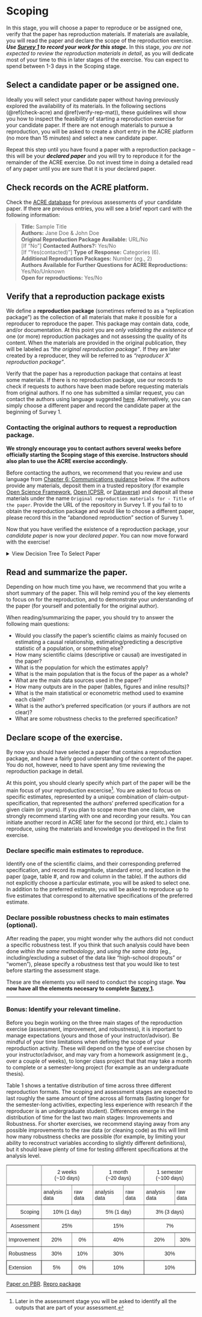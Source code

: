 # Scoping

In this stage, you will choose a paper to reproduce or be assigned one, verify that the paper has reproduction materials. If materials are available, you will read the paper and declare the scope of the reproduction exercise. ***Use [Survey 1](https://berkeley.qualtrics.com/jfe/form/SV_2bO83uJvU9ZiTXv) to record your work for this stage.*** In this stage, *you are not expected to review the reproduction materials in detail*, as you will dedicate most of your time to this in later stages of the exercise. You can expect to spend between 1-3 days in the Scoping stage. 


## Select a candidate paper or be assigned one. 

Ideally you will select your candidate paper without having previously explored the availability of its materials. In the following sections (\@ref(check-acre) and \@ref(verify-rep-mat)), these guidelines will show you how to inspect the feasibility of starting a reproduction exercise for your candidate paper. If there are not enough materials to pursue a reproduction, you will be asked to create a short entry in the ACRE platform (no more than 15 minutes) and select a new candidate paper. 

Repeat this step until you have found a paper with a reproduction package -- this will be your ***declared paper*** and you will try to reproduce it for the remainder of the ACRE exercise. Do not invest time in doing a detailed read of any paper until you are sure that it is your declared paper. 


## Check records on the ACRE platform. {#check-acre}


Check the [ACRE database](ADD LINK) for previous assessments of your candidate paper. If there are previous entries, you will see a brief report card with the following information: 

> **Title:**  Sample Title   
> **Authors:**  Jane Doe & John Doe  
> **Original Reproduction Package Available:** URL/No  
> [If "No"] **Contacted Authors?:** Yes/No  
> [If "Yes(contacted)"] **Type of Response:** Categories (6).  
> **Additional Reproduction Packages:** Number (eg., 2)   
> **Authors Available for Further Questions for ACRE Reproductions:** Yes/No/Unknown   
> **Open for reproductions:** Yes/No  

## Verify that a reproduction package exists  {#verify-rep-mat}

We define a **reproduction package** (sometimes referred to as a "replication package") as the collection of all materials that make it possible for a reproducer to reproduce the paper. This package may contain data, code, and/or documentation. At this point you are *only validating the existence* of one (or more) reproduction packages and not assessing the quality of its content. When the materials are provided in the original publication, they will be labeled as *"the original reproduction package"*. If they are later created by a reproducer, they will be referred to as *"reproducer X' reproduction package"*. 

Verify that the paper has a reproduction package that contains at least some materials. If there is no reproduction package, use our records to check if requests to authors have been made before requesting materials from original authors. If no one has submitted a similar request, you can contact the authors using language suggested [here](#for-reproducers-contacting-the-authors-of-the-original-study). Alternatively, you can simply choose a different paper and record the candidate paper at the beginning of Survey 1.

### Contacting the original authors to request a reproduction package. {-}  

**We strongly encourage you to contact authors several weeks before officially starting the Scoping stage of this exercise. Instructors should also plan to use the ACRE exercise accordingly.**

Before contacting the authors, we recommend that you review and use language from [Chapter 6: Communications guidance](https://bitss.github.io/ACRE/guidance-for-a-constructive-exchange-between-reproducers-and-original-authors.html) below. If the authors provide any materials, deposit them in a trusted repository (for example [Open Science Framework](https://osf.io/), [Open ICPSR](https://www.openicpsr.org/openicpsr/), or  [Dataverse](https://dataverse.org/)) and deposit all these materials under the name `Original reproduction materials for - Title of the paper`. Provide the URL of the repository in Survey 1. If you fail to to obtain the reproduction package and would like to choose a different paper, please record this in the "abandoned reproduction" section of Survey 1.

Now that you have verified the existence of a reproduction package, your *candidate paper* is now your *declared paper*. You can now move forward with the exercise! 

<details><summary>View Decision Tree To Select Paper</summary>

```r
#JOEL: help to get this to run within the code chunk
#
mermaid("
graph TD
graph TD
	A0[Select Paper]-->A
  A[Check ACRE] --> B1[No paper entry]
  A[Check ACRE] --> B2[Paper entry]
  B1 --> |Create one|C1[Check materials]
  B2 --> C3[no R.P.]
  B2 --> C2[R.P. exists]		
  C3 --> D3[Previous contact?]
  D3 --> yes_fu[Yes <br> follow up?]
  D3 --> E1[No]
  E1 --> G2[Email]
  G2 --> resp_em1[Response]
  G2 --> resp_em2[No response]
  resp_em1 --> pos_resp1[Materials <br> open] 
  pos_resp1 --> RP_ex
  resp_em1 --> pos_resp2[Materials <br> closed]
  pos_resp2 --> RP_ex
  resp_em1 --> pos_resp3[Can't <br> partial]
  pos_resp3 -->rec_semi[Change paper?]
  rec_semi --> own_build
  rec_semi --> yes_change
  resp_em1 --> pos_resp5[Lost <br> open]
  pos_resp5 -->rec_semi
  resp_em1 --> pos_resp4[Can't <br> nothing]
  pos_resp4 --> yes_change

  resp_em1 --> pos_resp6[Lost <br> closed]
  pos_resp6 --> yes_change
  resp_em2 --> H4
  E1 --> G1[No email]
  G1 --> H4[R]
  yes_fu --> own_build
  yes_fu-->G2		
  yes_fu-->G1
  C1 --> RP_ex[R.P. exists]					 
  RP_ex-->R_RP[R]
  R_RP --> read_p["Read (Declared) Paper"]
  C2 --> read_p
  C1 --> D1[no R.P.]
  D1 --> I1[Change paper]
  I1-->yes_change[Yes]  
  yes_change--> H4  
  I1-->no_change[No]  
  no_change--> own_build[Build R.P.]
  no_change--> G2
  own_build --> RP_ex
  H4 --> A0

")  

```

![](candidate-paper.jpeg)

</details>

## Read and summarize the paper. {#read-sum}

Depending on how much time you have, we recommend that you write a short summary of the paper. This will help remind you of the key elements to focus on for the reproduction, and to demonstrate your understanding of the paper (for yourself and potentially for the original author).

When reading/summarizing the paper, you should try to answer the following main questions:  

 - Would you classify the paper's scientific claims as mainly focused on estimating a causal relationship, estimating/predicting a descriptive statistic of a population, or something else? 
 - How many scientific claims (descriptive or causal) are investigated in the paper? 
 - What is the population for which the estimates apply?
 - What is the main population that is the focus of the paper as a whole?
 - What are the main data sources used in the paper?
 - How many outputs are in the paper (tables, figures and inline results)?  
 - What is the main statistical or econometric method used to examine each claim?
 - What is the author's preferred specification (or yours if authors are not clear)?
 - What are some robustness checks to the preferred specification?
 


## Declare scope of the exercise.{#declare-estimates}
By now you should have selected a paper that contains a reproduction package, and have a fairly good understanding of the content of the paper. You do not, however, need to have spent any time reviewing the reproduction package in detail. 

At this point, you should clearly specify which part of the paper will be the main focus of your reproduction excercise^[Later in the assessment stage you will be asked to identify all the outputs that are part of your assessment.]. You are asked to focus on specific estimates, represented by a unique combination of claim-output-specification, that represented the authors’ preferred specification for a given claim (or yours). If you plan to scope more than one claim, we strongly recommend starting with one and recording your results. You can initiate another record in ACRE later for the second (or third, etc.) claim to reproduce, using the materials and knowledge you developed in the first exercise. 
    

### Declare specific main estimates to reproduce. {-}    

Identify one of the scientific claims, and their corresponding preferred specification, and record its magnitude, standard error, and location in the paper (page, table #, and row and column in the table). If the authors did not explicitly choose a particular estimate, you will be asked to select one. In addition to the preferred estimate, you will be asked to reproduce up to five estimates that correspond to alternative specifications of the preferred estimate. 


### Declare possible robustness checks to main estimates (optional). {-}  
After reading the paper, you might wonder why the authors did not conduct a specific robustness test. If you think that such analysis could have been done *within the same methodology*, and *using the same data* (eg., including/excluding a subset of the data like "high-school dropouts" or "women"), please specify a robustness test that you would like to test before starting the assessment stage.  

These are the elements you will need to conduct the scoping stage. **You now have all the elements necesary to complete [Survey 1](https://berkeley.qualtrics.com/jfe/form/SV_2bO83uJvU9ZiTXv).** 

-----

### Bonus: Identify your relevant timeline. {-} 

Before you begin working on the three main stages of the reproduction exercise (assessment, improvement, and robustness), it is important to manage expectations (yours and those of your instructor/advisor). Be mindful of your time limitations when defining the scope of your reproduction activity. These will depend on the type of exercise chosen by your instructor/advisor, and may vary from a homework assignment (e.g., over a couple of weeks), to longer class project that that may take a month to complete or a semester-long project (for example as an undergraduate thesis).

Table 1 shows a tentative distribution of time across three different reproduction formats. The scoping and assessment stages are expected to last roughly the same amount of time across all formats (lasting longer for the semester-long activities, expecting less experience with research if the reproducer is an undergraduate student). Differences emerge in the distribution of time for the last two main stages: Improvements and Robustness. For shorter exercises, we recommend staying away from any possible improvements to the raw data (or cleaning code) as this will limit how many robustness checks are possible (for example, by limiting your ability to reconstruct variables according to slightly different definitions), but it should leave plenty of time for testing different specifications at the analysis level. 

<style type="text/css">
.tg  {border-collapse:collapse;border-spacing:0;}
.tg td{font-family:Arial, sans-serif;font-size:14px;padding:10px 5px;border-style:solid;border-width:1px;overflow:hidden;word-break:normal;border-color:black;}
.tg th{font-family:Arial, sans-serif;font-size:14px;font-weight:normal;padding:10px 5px;border-style:solid;border-width:1px;overflow:hidden;word-break:normal;border-color:black;}
.tg .tg-baqh{text-align:center;vertical-align:top}
.tg .tg-c3ow{border-color:inherit;text-align:center;vertical-align:top}
.tg .tg-0pky{border-color:inherit;text-align:left;vertical-align:top}
.tg .tg-dvpl{border-color:inherit;text-align:right;vertical-align:top}
.tg .tg-0lax{text-align:left;vertical-align:top}
</style>
<table class="tg">
  <tr>
    <th class="tg-0pky"></th>
    <th class="tg-c3ow" colspan="2">2 weeks <br> (~10 days)</th>
    <th class="tg-c3ow" colspan="2">1 month <br> (~20 days)</th>
    <th class="tg-c3ow" colspan="2">1 semester <br> (~100 days)</th>
  </tr>
  <tr>
    <td class="tg-0pky"></td>
    <td class="tg-0pky">analysis data</td>
    <td class="tg-0pky">raw data</td>
    <td class="tg-0pky">analysis data</td>
    <td class="tg-0pky">raw data</td>
    <td class="tg-0pky">analysis data</td>
    <td class="tg-0pky">raw data</td>
  </tr>
  <tr>
    <td class="tg-dvpl">Scoping</td>
    <td class="tg-c3ow" colspan="2">10% (1 day)</td>
    <td class="tg-c3ow" colspan="2">5% (1 day)</td>
    <td class="tg-c3ow" colspan="2">3% (3 days)</td>
  </tr>
  <tr>
    <td class="tg-dvpl">Assessment</td>
    <td class="tg-c3ow" colspan="2">25%</td>
    <td class="tg-c3ow" colspan="2">15%</td>
    <td class="tg-c3ow" colspan="2">7%</td>
  </tr>
  <tr>
    <td class="tg-0pky">Improvement</td>
    <td class="tg-c3ow">20%</td>
    <td class="tg-c3ow">0%</td>
    <td class="tg-c3ow" colspan="2">40%</td>
    <td class="tg-c3ow">20%</td>
    <td class="tg-c3ow">30%</td>
  </tr>
  <tr>
    <td class="tg-0pky">Robustness</td>
    <td class="tg-c3ow">30%</td>
    <td class="tg-c3ow">10%</td>
    <td class="tg-c3ow" colspan="2">30%</td>
    <td class="tg-c3ow" colspan="2">30%</td>
  </tr>
  <tr>
    <td class="tg-0lax">Extension</td>
    <td class="tg-baqh">5%</td>
    <td class="tg-baqh">0%</td>
    <td class="tg-baqh" colspan="2">10%</td>
    <td class="tg-baqh" colspan="2">10%</td>
  </tr>
</table>

[Paper on PBR](https://osf.io/4jvq2/download).  [Repro package](https://dataverse.harvard.edu/dataset.xhtml?persistentId=doi:10.7910/DVN/FPNITS)



 
 
